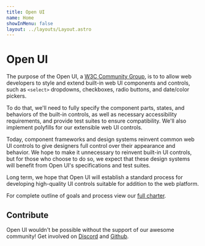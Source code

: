 ```yaml
---
title: Open UI
name: Home
showInMenu: false
layout: ../layouts/Layout.astro
---
```



# Open UI

The purpose of the Open UI, a [W3C Community Group](https://www.w3.org/community/open-ui/), is to to allow web developers to style and extend built-in web UI components and controls, such as `<select>` dropdowns, checkboxes, radio buttons, and date/color pickers.

To do that, we'll need to fully specify the component parts, states, and behaviors of the built-in controls, as well as necessary accessibility requirements, and provide test suites to ensure compatibility. We'll also implement polyfills for our extensible web UI controls.

Today, component frameworks and design systems reinvent common web UI controls to give designers full control over their appearance and behavior. We hope to make it unnecessary to reinvent built-in UI controls, but for those who choose to do so, we expect that these design systems will benefit from Open UI's specifications and test suites.

Long term, we hope that Open UI will establish a standard process for developing high-quality UI controls suitable for addition to the web platform.

For complete outline of goals and process view our [full charter](./charter).

## Contribute

Open UI wouldn't be possible without the support of our awesome community! Get involved on [Discord](https://discord.gg/DEWjhSw) and [Github](https://github.com/openui/open-ui).

<ContributorBubble />
